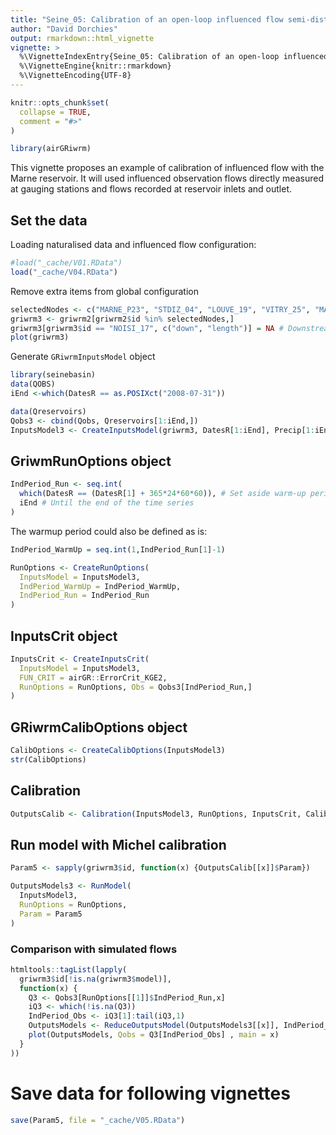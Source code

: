 ```yaml
---
title: "Seine_05: Calibration of an open-loop influenced flow semi-distributed model network"
author: "David Dorchies"
output: rmarkdown::html_vignette
vignette: >
  %\VignetteIndexEntry{Seine_05: Calibration of an open-loop influenced flow semi-distributed model network}
  %\VignetteEngine{knitr::rmarkdown}
  %\VignetteEncoding{UTF-8}
---
```


```r
knitr::opts_chunk$set(
  collapse = TRUE,
  comment = "#>"
)
```

```r
library(airGRiwrm)
```

This vignette proposes an example of calibration of influenced flow with the Marne reservoir.
It will used influenced observation flows directly measured at gauging stations and flows recorded at reservoir inlets and outlet.

## Set the data

Loading naturalised data and influenced flow configuration:

```r
#load("_cache/V01.RData")
load("_cache/V04.RData")
```

Remove extra items from global configuration

```r
selectedNodes <- c("MARNE_P23", "STDIZ_04", "LOUVE_19", "VITRY_25", "MARNE_P28", "MARNE_R25", "CHALO_21", "MONTR_18", "NOISI_17")
griwrm3 <- griwrm2[griwrm2$id %in% selectedNodes,]
griwrm3[griwrm3$id == "NOISI_17", c("down", "length")] = NA # Downstream station instead of PARIS_05
plot(griwrm3)
```

Generate `GRiwrmInputsModel` object

```r
library(seinebasin)
data(QOBS)
iEnd <-which(DatesR == as.POSIXct("2008-07-31"))

data(Qreservoirs)
Qobs3 <- cbind(Qobs, Qreservoirs[1:iEnd,])
InputsModel3 <- CreateInputsModel(griwrm3, DatesR[1:iEnd], Precip[1:iEnd,], PotEvap[1:iEnd,], Qobs3)
```

## GriwmRunOptions object


```r
IndPeriod_Run <- seq.int(
  which(DatesR == (DatesR[1] + 365*24*60*60)), # Set aside warm-up period
  iEnd # Until the end of the time series
)
```

The warmup period could also be defined as is:

```r
IndPeriod_WarmUp = seq.int(1,IndPeriod_Run[1]-1)
```



```r
RunOptions <- CreateRunOptions(
  InputsModel = InputsModel3,
  IndPeriod_WarmUp = IndPeriod_WarmUp,
  IndPeriod_Run = IndPeriod_Run
)
```

## InputsCrit object

```r
InputsCrit <- CreateInputsCrit(
  InputsModel = InputsModel3,
  FUN_CRIT = airGR::ErrorCrit_KGE2,
  RunOptions = RunOptions, Obs = Qobs3[IndPeriod_Run,]
)
```

## GRiwrmCalibOptions object

```r
CalibOptions <- CreateCalibOptions(InputsModel3)
str(CalibOptions)
```

## Calibration

```r
OutputsCalib <- Calibration(InputsModel3, RunOptions, InputsCrit, CalibOptions)
```

## Run model with Michel calibration

```r
Param5 <- sapply(griwrm3$id, function(x) {OutputsCalib[[x]]$Param})

OutputsModels3 <- RunModel(
  InputsModel3,
  RunOptions = RunOptions,
  Param = Param5
)
```

### Comparison with simulated flows

```r
htmltools::tagList(lapply(
  griwrm3$id[!is.na(griwrm3$model)],
  function(x) {
    Q3 <- Qobs3[RunOptions[[1]]$IndPeriod_Run,x]
    iQ3 <- which(!is.na(Q3))
    IndPeriod_Obs <- iQ3[1]:tail(iQ3,1)
    OutputsModels <- ReduceOutputsModel(OutputsModels3[[x]], IndPeriod_Obs)
    plot(OutputsModels, Qobs = Q3[IndPeriod_Obs] , main = x)
  }
))
```

# Save data for following vignettes

```r
save(Param5, file = "_cache/V05.RData")
```

